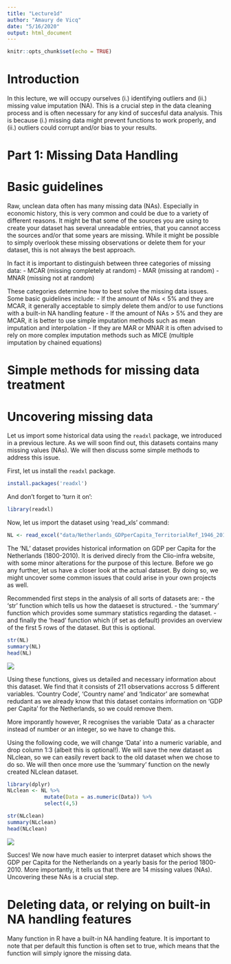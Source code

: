 ```yaml
---
title: "Lecture1d"
author: "Amaury de Vicq"
date: "5/16/2020"
output: html_document
---
```


```r
knitr::opts_chunk$set(echo = TRUE)
```

# Introduction

In this lecture, we will occupy ourselves (i.) identifying outliers and (ii.) missing value imputation (NA). This is a crucial step in the data cleaning process and is often necessary for any kind of succesful data analysis. This is because (i.) missing data might prevent functions to work properly, and (ii.) outliers could corrupt and/or bias to your results.

# Part 1: Missing Data Handling

# Basic guidelines
  
Raw, unclean data often has many missing data (NAs). Especially in economic history, this is very common and could be due to a variety of different reasons. It might be that some of the sources you are using to create your dataset has several unreadable entries, that you cannot access the sources and/or that some years are missing. While it might be possible to simply overlook these missing observations or delete them for your dataset, this is not always the best approach.     

In fact it is important to distinguish between three categories of missing data:
  - MCAR (missing completely at random)
  - MAR (missing at random)
  - MNAR (missing not at random)

These categories determine how to best solve the missing data issues. Some basic guidelines include:
  - If the amount of NAs < 5% and they are MCAR, it generally acceptable to simply delete them and/or to use functions with a built-in NA handling feature
  - If the amount of NAs > 5% and they are MCAR, it is better to use simple imputation methods such as mean imputation and interpolation
  - If they are MAR or MNAR it is often advised to rely on more complex imputation methods such as MICE (multiple imputation by chained equations)
  
# Simple methods for missing data treatment

# Uncovering missing data

Let us import some historical data  using the `readxl` package, we introduced in a previous lecture. As we will soon find out, this datasets contains many missing values (NAs). We will then discuss some simple methods to address this issue.

First, let us install the `readxl` package.

```r
install.packages('readxl')
```

And don't forget to 'turn it on':

```r
library(readxl)
```

Now, let us import the dataset using 'read_xls' command:

```r
NL <- read_excel("data/Netherlands_GDPperCapita_TerritorialRef_1946_2012_CCode_528(1).xlsx")
```


The 'NL' dataset provides historical information on GDP per Capita for the Netherlands (1800-2010). It is derived direcly from the Clio-infra website, with some minor alterations for the purpose of this lecture. Before we go any further, let us have a closer look at the actual dataset. By doing so, we might uncover some common issues that could arise in your own projects as well. 

Recommended first steps in the analysis of all sorts of datasets are:
- the 'str' function which tells us how the dataeset is structured.
- the 'summary' function which provides some summary statistics regarding the dataset.
- and finally the 'head' function which (if set as default) provides an overview of the first 5 rows of the dataset. But this is optional.

```r
str(NL)
summary(NL)
head(NL)
```


![](data/lecture1d_1.png)


Using these functions, gives us detailed and necessary information about this dataset. We find that it consists of 211 observations accross 5 different variables. 'Country Code', 'Country name' and 'Indicator' are somewhat redudant as we already know that this dataset contains information on 'GDP per Capita' for the Netherlands, so we could remove them. 

More imporantly however, R recognises the variable 'Data' as a character instead of number or an integer, so we have to change this.

Using the following code, we will change 'Data' into a numeric variable, and drop column 1:3 (albeit this is optional!). We will save the new dataset as NLclean, so we can easily revert back to the old dataset when we chose to do so. We will then once more use the 'summary' function on the newly created NLclean dataset.

```r
library(dplyr)
NLclean <- NL %>%
            mutate(Data = as.numeric(Data)) %>%
            select(4,5)

str(NLclean)
summary(NLclean)
head(NLclean)

```


![](data/lecture1d_2.png)

Succes! We now have much easier to interpret dataset which shows the GDP per Capita for the Netherlands on a yearly basis for the period 1800-2010. More importantly, it tells us that there are 14 missing values (NAs). Uncovering these NAs is a crucial step.

# Deleting data, or relying on built-in NA handling features

Many function in R have a built-in NA handling feature. It is important to note that per default this function is often set to true, which means that the function will simply ignore the missing data. 





